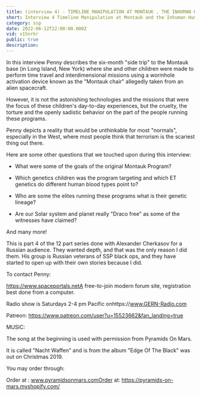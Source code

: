 ```yaml
---
title: (interview 4) - TIMELINE MANIPULATION AT MONTAUK , THE INHUMAN HUMANS AND THE DRACO EMPIRE
short: Interview 4 Timeline Manipulation at Montauk and the Inhuman Humans and the Draco Empire
category: ssp
date: 2022-06-12T22:00:00.000Z
vid: v15nrkr
public: true
description:
---
```

In this interview Penny describes the six-month "side trip" to the Montauk base (in Long Island, New York) where she and other children were made to perform time travel and interdimensional missions using a wormhole activation device known as the "Montauk chair" allegedly taken from an alien spacecraft.

However, it is not the astonishing technologies and the missions that were the focus of these children's day-to-day experiences, but the cruelty, the torture and the openly sadistic behavior on the part of the people running these programs.

Penny depicts a reality that would be unthinkable for most "normals", especially in the West, where most people think that terrorism is the scariest thing out there.

Here are some other questions that we touched upon during this interview:

- What were some of the goals of the original Montauk Program?

- Which genetics children was the program targeting and which ET genetics do different human blood types point to?

- Who are some the elites running these programs what is their genetic lineage?

- Are our Solar system and planet really "Draco free" as some of the witnesses have claimed?

And many more!

This is part 4 of the 12 part series done with Alexander Cherkasov for a Russian audience. They wanted depth, and that was the only reason I did them. His group is Russian veterans of SSP black ops, and they have started to open up with their own stories because I did.

To contact Penny:

https://www.spaceportals.net​​​​A free-to-join modern forum site, registration best done from a computer.

Radio show is Saturdays 2-4 pm Pacific onhttps://www.GERN-Radio.com

Patreon: https://www.patreon.com/user?u=15523662&fan_landing=true

MUSIC:

The song at the beginning is used with permission from Pyramids On Mars.

It is called "Nacht Waffen" and is from the album "Edge Of The Black" was out on Christmas 2019.

You may order through:

Order at : www.pyramidsonmars.comOrder at: https://pyramids-on-mars.myshopify.com/
